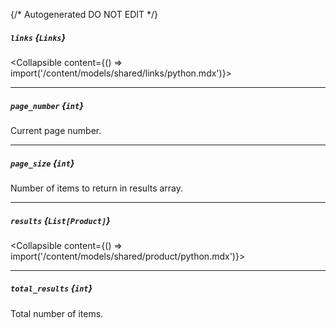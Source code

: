 {/* Autogenerated DO NOT EDIT  */}

##### `links` *{`Links`}*
<Collapsible content={() => import('/content/models/shared/links/python.mdx')}>
</Collapsible>

---
##### `page_number` *{`int`}*
Current page number.

---
##### `page_size` *{`int`}*
Number of items to return in results array.

---
##### `results` *{`List[Product]`}*
<Collapsible content={() => import('/content/models/shared/product/python.mdx')}>
</Collapsible>

---
##### `total_results` *{`int`}*
Total number of items.

